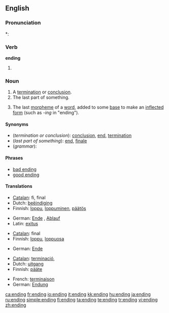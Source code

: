 ==English==

===Pronunciation===
*: {{rhymes|ɛndɪŋ}}

===Verb===
'''ending'''

# {{present participle of|[[end#Verb|end]]}}

===Noun===
{{en-noun}}

# A [[termination]] or [[conclusion]].
# The last part of something.
# {{grammar}} The last [[morpheme]] of a [[word]], added to some [[base]] to make an [[inflected]] [[form]] (such as ''-ing'' in "ending").

====Synonyms====
* (''termination or conclusion''): [[conclusion]], [[end]], [[termination]]
* (''last part of something''): [[end]], [[finale]]
* (''grammar''):

====Phrases====
*[[bad ending]]
*[[good ending]]

====Translations====

{{trans-top|termination or conclusion}}
* [[Catalan]]: fi, final
* Dutch: [[beëindiging]] {{f}}
* Finnish: [[loppu]], [[loppuminen]], [[päätös]]
{{trans-mid}}
* German: [[Ende]] {{n}}, [[Ablauf]] {{m}}
* Latin: [[exitus]] {{n}}
{{trans-bottom}}

{{trans-top|last part of something}}
* [[Catalan]]: final
* Finnish: [[loppu]], [[loppuosa]]
{{trans-mid}}
* German: [[Ende]] {{n}}
{{trans-bottom}}

{{trans-top|grammar: last morpheme of a word}}
* [[Catalan]]: [[terminació]], {{f}}
* Dutch: [[uitgang]] {{m}}
* Finnish: [[pääte]]
{{trans-mid}}
* French: [[terminaison]] {{f}}
* German: [[Endung]] {{f}}
{{trans-bottom}}

[[ca:ending]]
[[fr:ending]]
[[io:ending]]
[[it:ending]]
[[kk:ending]]
[[hu:ending]]
[[ja:ending]]
[[ru:ending]]
[[simple:ending]]
[[fi:ending]]
[[ta:ending]]
[[te:ending]]
[[tr:ending]]
[[vi:ending]]
[[zh:ending]]